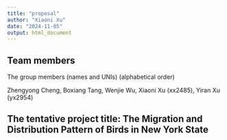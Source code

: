 ```yaml
---
title: "proposal"
author: "Xiaoni Xu"
date: "2024-11-05"
output: html_document
---
```


## Team members

The group members (names and UNIs) (alphabetical order) 

Zhengyong Cheng, Boxiang Tang, Wenjie Wu, Xiaoni Xu (xx2485), Yiran Xu (yx2954) 

## The tentative project title: The Migration and Distribution Pattern of Birds in New York State 
